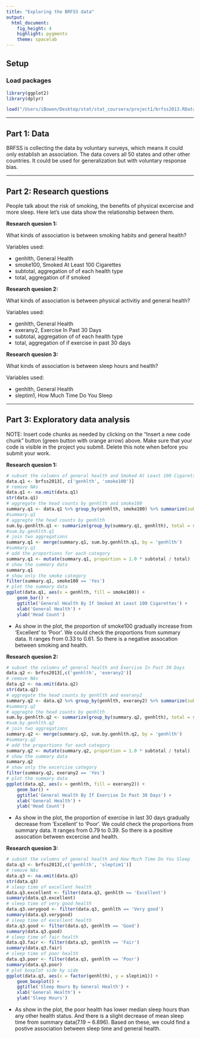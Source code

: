 ```yaml
---
title: "Exploring the BRFSS data"
output: 
  html_document: 
    fig_height: 4
    highlight: pygments
    theme: spacelab
---
```


## Setup

### Load packages

```r
library(ggplot2)
library(dplyr)
```


```r
load("/Users/iBowen/Desktop/stat/stat_coursera/project1/brfss2013.RData")
```

* * *

## Part 1: Data

BRFSS is collecting the data by voluntary surveys, which means it could only establish an association. The data covers all 50 states and other other countries. It could be used for generalization but with voluntary response bias.

* * *

## Part 2: Research questions

People talk about the risk of smoking, the benefits of physical excercise and more sleep. Here let's use data show the relationship between them.

**Research quesion 1:**

What kinds of association is between smoking habits and general health? 

Variables used:

- genhlth, General Health
- smoke100, Smoked At Least 100 Cigarettes
- subtotal, aggregation of of each health type
- total, aggregation of if smoked

**Research quesion 2:**

What kinds of association is between physical activitiy and general health? 

Variables used:

- genhlth, General Health
- exerany2, Exercise In Past 30 Days
- subtotal, aggregation of of each health type
- total, aggregation of if exercise in past 30 days

**Research quesion 3:**

What kinds of association is between sleep hours and health?

Variables used:

- genhlth, General Health
- sleptim1, How Much Time Do You Sleep

* * *

## Part 3: Exploratory data analysis

NOTE: Insert code chunks as needed by clicking on the "Insert a new code chunk" 
button (green button with orange arrow) above. Make sure that your code is visible
in the project you submit. Delete this note when before you submit your work.

**Research quesion 1:**

```r
# subset the columns of general health and Smoked At Least 100 Cigarettes
data.q1 <- brfss2013[, c('genhlth', 'smoke100')]
# remove NAs
data.q1 <- na.omit(data.q1)
str(data.q1)
# aggregate the head counts by genhlth and smoke100
summary.q1 <- data.q1 %>% group_by(genhlth, smoke100) %>% summarize(subtotal = n())
#summary.q1
# aggregte the head counts by genhlth
sum.by.genhlth.q1 <- summarize(group_by(summary.q1, genhlth), total = sum(subtotal))
#sum.by.genhlth.q1
# join two aggregations
summary.q1 <- merge(summary.q1, sum.by.genhlth.q1, by = 'genhlth')
#summary.q1
# add the proportions for each category
summary.q1 <- mutate(summary.q1, proportion = 1.0 * subtotal / total)
# show the summary data
summary.q1
# show only the smoke category
filter(summary.q1, smoke100 == 'Yes')
# plot the summary data
ggplot(data.q1, aes(x = genhlth, fill = smoke100)) + 
    geom_bar() +
    ggtitle('General Health By If Smoked At Least 100 Cigarettes') +
    xlab('General Health') +
    ylab('Head Count')
```

- As show in the plot, the proportion of smoke100 gradually increase from 'Excellent' to 'Poor'. We could check the proportions from summary data. It ranges from 0.33 to 0.61. So there is a negative assocation between smoking and health.

**Research quesion 2:**

```r
# subset the columns of general health and Exercise In Past 30 Days
data.q2 <- brfss2013[,c('genhlth', 'exerany2')]
# remove NAs
data.q2 <- na.omit(data.q2)
str(data.q2)
# aggregate the head counts by genhlth and exerany2
summary.q2 <- data.q2 %>% group_by(genhlth, exerany2) %>% summarize(subtotal = n())
#summary.q2
# aggregte the head counts by genhlth
sum.by.genhlth.q2 <- summarize(group_by(summary.q2, genhlth), total = sum(subtotal))
#sum.by.genhlth.q2
# join two aggregations
summary.q2 <- merge(summary.q2, sum.by.genhlth.q2, by = 'genhlth')
#summary.q2
# add the proportions for each category
summary.q2 <- mutate(summary.q2, proportion = 1.0 * subtotal / total)
# show the summary data
summary.q2
# show only the excercise category
filter(summary.q2, exerany2 == 'Yes')
# plot the summary data
ggplot(data.q2, aes(x = genhlth, fill = exerany2)) + 
    geom_bar() +
    ggtitle('General Health By If Exercise In Past 30 Days') +
    xlab('General Health') +
    ylab('Head Count')
```

- As show in the plot, the proportion of exercise in last 30 days gradually decrease from 'Excellent' to 'Poor'. We could check the proportions from summary data. It ranges from 0.79 to 0.39. So there is a positive assocation between excercise and health.

**Research quesion 3:**

```r
# subset the columns of general health and How Much Time Do You Sleep
data.q3 <- brfss2013[,c('genhlth', 'sleptim1')]
# remove NAs
data.q3 <- na.omit(data.q3)
str(data.q3)
# sleep time of excellent health
data.q3.excellent <- filter(data.q3, genhlth == 'Excellent')
summary(data.q3.excellent)
# sleep time of very good health
data.q3.verygood <- filter(data.q3, genhlth == 'Very good')
summary(data.q3.verygood)
# sleep time of excellent health
data.q3.good <- filter(data.q3, genhlth == 'Good')
summary(data.q3.good)
# sleep time of fair health
data.q3.fair <- filter(data.q3, genhlth == 'Fair')
summary(data.q3.fair)
# sleep time of poor health
data.q3.poor <- filter(data.q3, genhlth == 'Poor')
summary(data.q3.poor)
# plot boxplot side by side
ggplot(data.q3, aes(x = factor(genhlth), y = sleptim1)) + 
    geom_boxplot() +
    ggtitle('Sleep Hours By General Health') +
    xlab('General Health') +
    ylab('Sleep Hours')
```

- As show in the plot, the poor health has lower median sleep hours than any other health status. And there is a slight decrease of mean sleep time from summary data(7.19 ~ 6.896). Based on these, we could find a postive association between sleep time and general health.
